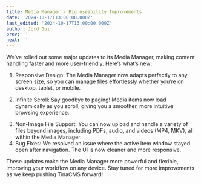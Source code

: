 ```yaml
---
title: Media Manager - Big useability Improvements
date: '2024-10-17T13:00:00.000Z'
last_edited: '2024-10-17T13:00:00.000Z'
author: Jord Gui
prev: ''
next: ''
---
```


We've rolled out some major updates to its Media Manager, making content handling faster and more user-friendly. Here’s what’s new:

1. Responsive Design: The Media Manager now adapts perfectly to any screen size, so you can manage files effortlessly whether you’re on desktop, tablet, or mobile.
<Youtube embedSrc="https://assets.tina.io/06bcd49e-f919-4e53-a2c4-77f656491c7d/video/blog/infinite-scroll_1_nxkkiq.webm" />


2. Infinite Scroll: Say goodbye to paging! Media items now load dynamically as you scroll, giving you a smoother, more intuitive browsing experience.
<Youtube embedSrc="https://assets.tina.io/06bcd49e-f919-4e53-a2c4-77f656491c7d/video/blog/mobile-ui_deqt1v.webm" />


3. Non-Image File Support: You can now upload and handle a variety of files beyond images, including PDFs, audio, and videos (MP4, MKV), all within the Media Manager.
4. Bug Fixes: We resolved an issue where the active item window stayed open after navigation. The UI is now cleaner and more responsive.

These updates make the Media Manager more powerful and flexible, improving your workflow on any device. Stay tuned for more improvements as we keep pushing TinaCMS forward!
